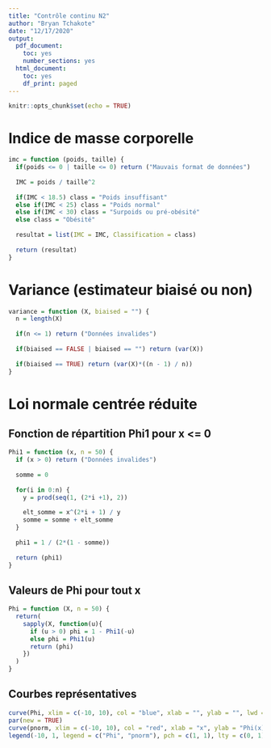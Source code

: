 ```yaml
---
title: "Contrôle continu N2"
author: "Bryan Tchakote"
date: "12/17/2020"
output:
  pdf_document:
    toc: yes
    number_sections: yes
  html_document:
    toc: yes
    df_print: paged
---
```


```r
knitr::opts_chunk$set(echo = TRUE)
```

# Indice de masse corporelle

```r
imc = function (poids, taille) {
  if(poids <= 0 | taille <= 0) return ("Mauvais format de données")
  
  IMC = poids / taille^2
  
  if(IMC < 18.5) class = "Poids insuffisant"
  else if(IMC < 25) class = "Poids normal"
  else if(IMC < 30) class = "Surpoids ou pré-obésité"
  else class = "Obésité"
  
  resultat = list(IMC = IMC, Classification = class)
  
  return (resultat)
}
```



# Variance (estimateur biaisé ou non)

```r
variance = function (X, biaised = "") {
  n = length(X)
  
  if(n <= 1) return ("Données invalides")
  
  if(biaised == FALSE | biaised == "") return (var(X))
      
  if(biaised == TRUE) return (var(X)*((n - 1) / n))
}
```



# Loi normale centrée réduite

## Fonction de répartition Phi1 pour x <= 0

```r
Phi1 = function (x, n = 50) {
  if (x > 0) return ("Données invalides")
  
  somme = 0
  
  for(i in 0:n) {
    y = prod(seq(1, (2*i +1), 2))
    
    elt_somme = x^(2*i + 1) / y
    somme = somme + elt_somme
  }
  
  phi1 = 1 / (2*(1 - somme))
  
  return (phi1)
}
```


## Valeurs de Phi pour tout x

```r
Phi = function (X, n = 50) {
  return(
    sapply(X, function(u){
      if (u > 0) phi = 1 - Phi1(-u)
      else phi = Phi1(u)
      return (phi)
    })
  )
}
```


## Courbes représentatives

```r
curve(Phi, xlim = c(-10, 10), col = "blue", xlab = "", ylab = "", lwd = 3)
par(new = TRUE)
curve(pnorm, xlim = c(-10, 10), col = "red", xlab = "x", ylab = "Phi(x)", type="p")
legend(-10, 1, legend = c("Phi", "pnorm"), pch = c(1, 1), lty = c(0, 1), col = c("blue", "red"))
```